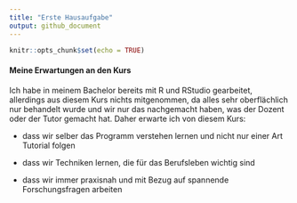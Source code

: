 ```yaml
---
title: "Erste Hausaufgabe"
output: github_document
---
```


```r
knitr::opts_chunk$set(echo = TRUE)
```

#### Meine Erwartungen an den Kurs

Ich habe in meinem Bachelor bereits mit R und RStudio gearbeitet, allerdings aus diesem Kurs nichts mitgenommen, da alles sehr oberflächlich nur behandelt wurde und wir nur das nachgemacht haben, was der Dozent oder der Tutor gemacht hat. Daher erwarte ich von diesem Kurs:  

* dass wir selber das Programm verstehen lernen und nicht nur einer Art Tutorial folgen

* dass wir Techniken lernen, die für das Berufsleben wichtig sind

* dass wir immer praxisnah und mit Bezug auf spannende Forschungsfragen arbeiten
